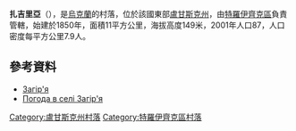 {{coord|49|55|19|N|38|27|53|E|scale:100000|display=title}}

'''扎吉里亞'''（{{lang-uk|Загір'я}}），是[[烏克蘭|烏克蘭]]的村落，位於該國東部[[盧甘斯克州|盧甘斯克州]]，由[[特羅伊齊克區|特羅伊齊克區]]負責管轄，始建於1850年，面積11平方公里，海拔高度149米，2001年人口87，人口密度每平方公里7.9人。

==參考資料==
*[http://w1.c1.rada.gov.ua/pls/z7502/A005?rdat1=25.08.2013&rf7571=18828 Загір'я]{{dead link|date=2018年3月 |bot=InternetArchiveBot |fix-attempted=yes }}
* [http://weather.in.ua/ua/lyganskaja/8159 Погода в селі Загір'я]

{{DEFAULTSORT:Загір'я}}
[[Category:盧甘斯克州村落|Category:盧甘斯克州村落]]
[[Category:特羅伊齊克區村落|Category:特羅伊齊克區村落]]


{{Luhansk-geo-stub}}